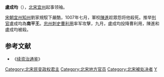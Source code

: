 '''盧成均'''（{{bd|10世纪|?|1007年|catIdx=L}}），[[北宋|北宋]][[宜州|宜州]]起事领袖。

[[宋朝|宋朝]][[宜州|宜州]][[知州|知州]]劉家規馭下嚴酷，1007年七月，軍校[[陳進|陳進]]趁眾怨将他殺死。推举[[判官|判官]]盧成均為'''南平王'''。[[忠州|忠州]][[刺史|刺史]][[曹利用|曹利用]]率军攻擊，九月，盧成均投降曹利用，陳進和盧成均被殺。

==参考文献==
*《[[续资治通鉴|续资治通鉴]]》

{{中國民變起事領袖}}
{{宋朝人物小作品}}
{{DEFAULTSORT:L}}
[[Category:北宋民变政权君主|Category:北宋民变政权君主]]
[[Category:北宋地方官员|Category:北宋地方官员]]
[[Category:北宋被处决者|Category:北宋被处决者]]
[[Category:盧姓|Y]]